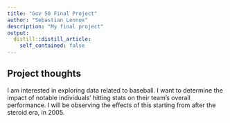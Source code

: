```yaml
---
title: "Gov 50 Final Project"
author: "Sebastian Lennox"
description: "My final project"
output:
  distill::distill_article:
    self_contained: false
---
```




## Project thoughts

I am interested in exploring data related to baseball. I want to determine the impact of notable individuals' hitting stats on their team's overall performance. I will be observing the effects of this starting from after the steroid era, in 2005. 